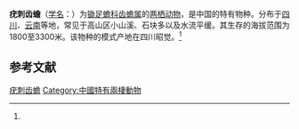 {{NoteTA|G1=LS}}
{{Speciesbox
| name = 疣刺齿蟾
| status = NT | status_system = IUCN3.1
| status_ref = <ref name=IUCN>{{Cite journal | author = Fei Liang | author2 = Wu Guanfu | title = ''Oreolalax rugosus'' | journal = [[The_IUCN_Red_List_of_Threatened_Species|The IUCN Red List of Threatened Species]] | volume = 2004 | page = e.T57601A11660265 | publisher = [[IUCN|IUCN]] | date = 2004 | url = http://www.iucnredlist.org/details/57601/0 | doi = 10.2305/IUCN.UK.2004.RLTS.T57601A11660265.en | access-date = 3 January 2018 | archive-date = 2018-01-04 | archive-url = https://web.archive.org/web/20180104075202/http://www.iucnredlist.org/details/57601/0 | dead-url = no }}</ref>
| image = 
| genus = Oreolalax
| species = rugosus
| authority = (Liu, 1943)<ref name='id4867'>{{cite web| url =http://www.bioinfo.cn/db05/BjdwSpecies.php?action=view&id=4867| title =疣刺齿蟾| work =《中国动物物种编目数据库》| publisher =中国科学院微生物研究所| author =中国科学院动物研究所| accessdate =2009-04-11| deadurl =yes| archiveurl =https://web.archive.org/web/20160305003345/http://www.bioinfo.cn/db05/BjdwSpecies.php?action=view&id=4867| archivedate =2016-03-05}}</ref>
}}

'''疣刺齿蟾'''（[[学名|学名]]：{{lang|la|''Oreolalax rugosus''}}）为[[锄足蟾科|锄足蟾科]][[齿蟾属|齿蟾属]]的[[两栖动物|两栖动物]]，是中国的特有物种。分布于[[四川|四川]]、[[云南|云南]]等地，常见于高山区小山溪、石块多以及水流平缓。其生存的海拔范围为1800至3300米。该物种的模式产地在四川昭觉。<ref name='id4867'/>

== 参考文献 ==
{{reflist}}

{{Wikispecies|Oreolalax rugosus}}
{{Taxonbar|from=Q937322}}

[[Category:齿蟾属|疣刺齿蟾]]
[[Category:中國特有兩棲動物|Category:中國特有兩棲動物]]


{{amphibian-stub}}